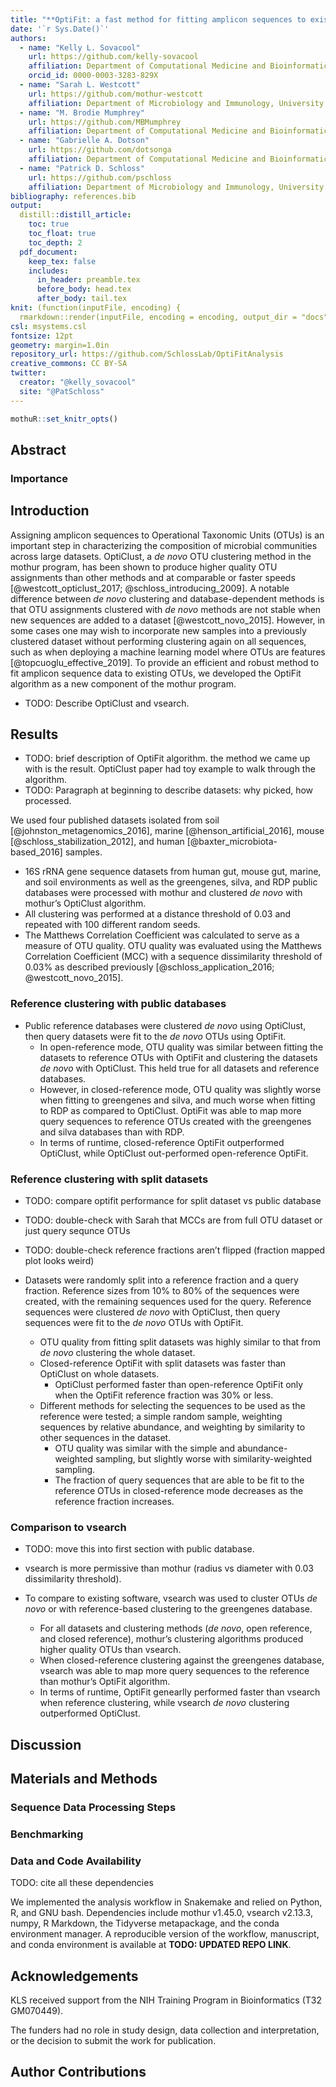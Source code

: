 ```yaml
---
title: "**OptiFit: a fast method for fitting amplicon sequences to existing OTUs**"
date: '`r Sys.Date()`'
authors:
  - name: "Kelly L. Sovacool"
    url: https://github.com/kelly-sovacool
    affiliation: Department of Computational Medicine and Bioinformatics, University of Michigan, Ann Arbor, MI
    orcid_id: 0000-0003-3283-829X
  - name: "Sarah L. Westcott"
    url: https://github.com/mothur-westcott
    affiliation: Department of Microbiology and Immunology, University of Michigan, Ann Arbor, MI
  - name: "M. Brodie Mumphrey"
    url: https://github.com/MBMumphrey
    affiliation: Department of Computational Medicine and Bioinformatics, University of Michigan, Ann Arbor, MI
  - name: "Gabrielle A. Dotson"
    url: https://github.com/dotsonga
    affiliation: Department of Computational Medicine and Bioinformatics, University of Michigan, Ann Arbor, MI
  - name: "Patrick D. Schloss"
    url: https://github.com/pschloss
    affiliation: Department of Microbiology and Immunology, University of Michigan, Ann Arbor, MI
bibliography: references.bib
output:
  distill::distill_article:
    toc: true
    toc_float: true
    toc_depth: 2
  pdf_document:
    keep_tex: false
    includes:
      in_header: preamble.tex
      before_body: head.tex
      after_body: tail.tex
knit: (function(inputFile, encoding) {
  rmarkdown::render(inputFile, encoding = encoding, output_dir = "docs", output_format = "all") })
csl: msystems.csl
fontsize: 12pt
geometry: margin=1.0in
repository_url: https://github.com/SchlossLab/OptiFitAnalysis
creative_commons: CC BY-SA
twitter:
  creator: "@kelly_sovacool"
  site: "@PatSchloss"
---
```


```r
mothuR::set_knitr_opts()
```

## Abstract

### Importance

\newpage

## Introduction

Assigning amplicon sequences to Operational Taxonomic Units (OTUs) is an
important step in characterizing the composition of microbial communities across
large datasets. OptiClust, a _de novo_ OTU clustering method in the mothur
program, has been shown to produce higher quality OTU assignments than other
methods and at comparable or faster speeds [@westcott_opticlust_2017;
@schloss_introducing_2009]. A notable difference between _de novo_ clustering
and database-dependent methods is that OTU assignments clustered with _de novo_
methods are not stable when new sequences are added to a dataset
[@westcott_novo_2015]. However, in some cases one may wish to incorporate new
samples into a previously clustered dataset without performing clustering again
on all sequences, such as when deploying a machine learning model where OTUs are
features [@topcuoglu_effective_2019]. To provide an efficient and robust method
to fit amplicon sequence data to existing OTUs, we developed the OptiFit
algorithm as a new component of the mothur program.

- TODO: Describe OptiClust and vsearch.

## Results

- TODO: brief description of OptiFit algorithm. the method we came up with is the result. OptiClust paper had toy example to walk through the algorithm. 
- TODO: Paragraph at beginning to describe datasets: why picked, how processed.

We used four published datasets isolated from soil
[@johnston_metagenomics_2016], marine [@henson_artificial_2016], mouse
[@schloss_stabilization_2012], and human [@baxter_microbiota-based_2016]
samples.

- 16S rRNA gene sequence datasets from human gut, mouse gut, marine, and soil environments as well as the greengenes, silva, and RDP public databases were processed with mothur and clustered _de novo_ with mothur's OptiClust algorithm.
- All clustering was performed at a distance threshold of 0.03 and repeated with 100 different random seeds.
- The Matthews Correlation Coefficient was calculated to serve as a measure of OTU quality. OTU quality was evaluated using the Matthews Correlation
Coefficient (MCC) with a sequence dissimilarity threshold of 0.03% as described
previously [@schloss_application_2016; @westcott_novo_2015].

### Reference clustering with public databases

- Public reference databases were clustered _de novo_ using OptiClust, then query datasets were fit to the _de novo_ OTUs using OptiFit.
  - In open-reference mode, OTU quality was similar between fitting the datasets to reference OTUs with OptiFit and clustering the datasets _de novo_ with OptiClust. This held true for all datasets and reference databases.
  - However, in closed-reference mode, OTU quality was slightly worse when fitting to greengenes and silva, and much worse when fitting to RDP as compared to OptiClust. OptiFit was able to map more query sequences to reference OTUs created with the greengenes and silva databases than with RDP.
  - In terms of runtime, closed-reference OptiFit outperformed OptiClust, while OptiClust out-performed open-reference OptiFit.
  
### Reference clustering with split datasets

- TODO: compare optifit performance for split dataset vs public database
- TODO: double-check with Sarah that MCCs are from full OTU dataset or just query sequnce OTUs
- TODO: double-check reference fractions aren't flipped (fraction mapped plot looks weird)

- Datasets were randomly split into a reference fraction and a query fraction. Reference sizes from 10% to 80% of the sequences were created, with the remaining sequences used for the query. Reference sequences were clustered _de novo_ with OptiClust, then query sequences were fit to the _de novo_ OTUs with OptiFit.
  - OTU quality from fitting split datasets was highly similar to that from _de novo_ clustering the whole dataset.
  - Closed-reference OptiFit with split datasets was faster than OptiClust on whole datasets.
    - OptiClust performed faster than open-reference OptiFit only when the OptiFit reference fraction was 30% or less.
  - Different methods for selecting the sequences to be used as the reference were tested; a simple random sample, weighting sequences by relative abundance, and weighting by similarity to other sequences in the dataset.
    - OTU quality was similar with the simple and abundance-weighted sampling, but slightly worse with similarity-weighted sampling.
    - The fraction of query sequences that are able to be fit to the reference OTUs in closed-reference mode decreases as the reference fraction increases.

### Comparison to vsearch    

- TODO: move this into first section with public database.
- vsearch is more permissive than mothur (radius vs diameter with 0.03 dissimilarity threshold).

- To compare to existing software, vsearch was used to cluster OTUs _de novo_ or with reference-based clustering to the greengenes database.
  - For all datasets and clustering methods (_de novo_, open reference, and closed reference), mothur's clustering algorithms produced higher quality OTUs than vsearch.
  - When closed-reference clustering against the greengenes database, vsearch was able to map more query sequences to the reference than mothur's OptiFit algorithm.
  - In terms of runtime, OptiFit genearlly performed faster than vsearch when reference clustering, while vsearch _de novo_ clustering outperformed OptiClust.

## Discussion

## Materials and Methods

### Sequence Data Processing Steps 

### Benchmarking

### Data and Code Availability

TODO: cite all these dependencies

We implemented the analysis workflow in Snakemake and relied on Python, R, and
GNU bash. Dependencies include mothur v1.45.0, vsearch v2.13.3, numpy, R
Markdown, the Tidyverse metapackage, and the conda environment manager. A
reproducible version of the workflow, manuscript, and conda environment is
available at **TODO: UPDATED REPO LINK**.

## Acknowledgements {.appendix}

KLS received support from the NIH Training Program in Bioinformatics (T32 GM070449).

The funders had no role in study design, data collection and interpretation, 
or the decision to submit the work for publication.

## Author Contributions {.appendix}

